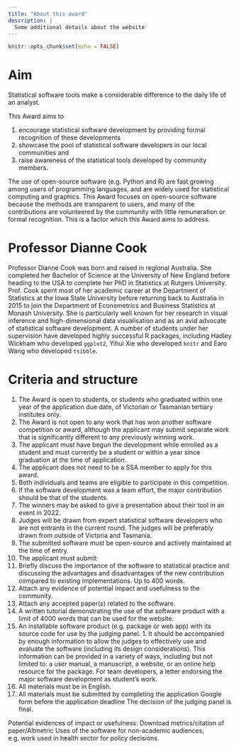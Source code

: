 ```yaml
---
title: "About this award"
description: |
  Some additional details about the website
---
```


```r
knitr::opts_chunk$set(echo = FALSE)
```


# <i class="fas fa-crosshairs"></i> Aim

Statistical software tools make a considerable difference to the daily life of an analyst. 

::: box

This Award aims to 

1. encourage statistical software development by providing formal recognition of these developments
2. showcase the pool of statistical software developers in our local communities and
3. raise awareness of the statistical tools developed by community members. 

:::

The use of open-source software (e.g. Python and R) are fast growing among users of programming languages, and are widely used for statistical computing and graphics. This Award focuses on open-source software because the methods are transparent to users, and many of the contributions are volunteered by the community with little remuneration or formal recognition. This is a factor which this Award aims to address. 


# <i class="fas fa-user"></i> Professor Dianne Cook

Professor Dianne Cook was born and raised in regional Australia. She completed her Bachelor of Science at the University of New England before heading to the USA to complete her PhD in Statistics at Rutgers University. Prof. Cook spent most of her academic career at the Department of Statistics at the Iowa State University before returning back to Australia in 2015 to join the Department of Econometrics and Business Statistics at Monash University. She is particularly well known for her research in visual inference and high-dimensional data visualisation and as an avid advocate of statistical software development. A number of students under her supervision have developed highly successful R packages, including Hadley Wickham who developed `ggplot2`, Yihui Xie who developed `knitr` and Earo Wang who developed `tsibble`.

# Criteria and structure

1. The Award is open to students, or students who graduated within one year of the application due date, of Victorian or Tasmanian tertiary institutes only. 
1. The Award is not open to any work that has won another software competition or award, although the applicant may submit separate work that is significantly different to any previously winning work. 
1. The applicant must have begun the development while enrolled as a student and must currently be a student or within a year since graduation at the time of application. 
1. The applicant does not need to be a SSA member to apply for this award. 
1. Both individuals and teams are eligible to participate in this competition. 
1. If the software development was a team effort, the major contribution should be that of the students. 
1. The winners may be asked to give a presentation about their tool in an event in 2022.
1. Judges will be drawn from expert statistical software developers who are not entrants in the current round. The judges will be preferably drawn from outside of Victoria and Tasmania. 
1. The submitted software must be open-source and actively maintained at the time of entry.
1. The applicant must submit:
1. Briefly discuss the importance of the software to statistical practice and discussing the advantages and disadvantages of the new contribution compared to existing implementations. Up to 400 words.
1. Attach any evidence of potential impact and usefulness to the community. 
1. Attach any accepted paper(s) related to the software. 
1. A written tutorial demonstrating the use of the software product with a limit of 4000 words that can be used for the website.
1. An installable software product (e.g. package or web app) with its source code for use by the judging panel. 1. It should be accompanied by enough information to allow the judges to effectively use and evaluate the software (including its design considerations). This information can be provided in a variety of ways, including but not limited to: a user manual, a manuscript, a website, or an online help resource for the package.
For team developers, a letter endorsing the major software development as student’s work.
1. All materials must be in English. 
1. All materials must be submitted by completing the application Google form before the application deadline
The decision of the judging panel is final.


Potential evidences of impact or usefulness:
Download metrics/citation of paper/Altmetric
Uses of the software for non-academic audiences, e.g. work used in health sector for policy decisions. 
